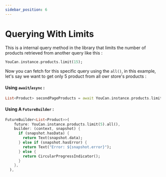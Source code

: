 ```yaml
---
sidebar_position: 6
---
```


# Querying With Limits

This is a internal query method in the library that limits the number of products retrieved from another query like this :

```dart
YouCan.instance.products.limit(15);
```

Now you can fetch for this specific query using the `all()`, in this example, let's say we want to get only 5 product from all owr store's products :

#### Using `await`/`async` :

```dart
List<Product> secondPageProducts = await YouCan.instance.products.limit(5).all();
```

#### Using A `FutureBuilder` :

```dart
FutureBuilder<List<Product>>(
    future: YouCan.instance.products.limit(5).all(),
    builder: (context, snapshot) {
      if (snapshot.hasData) {
        return Text(snapshot.data);
      } else if (snapshot.hasError) {
        return Text("Error: ${snapshot.error}");
      } else {
        return CircularProgressIndicator();
      }
    },
  ),

```
